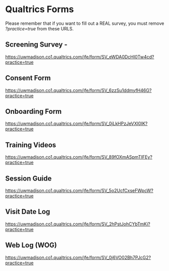 # Qualtrics Forms {#sec-qualtrics_forms}

Please remember that if you want to fill out a REAL survey, you must remove *?practice=true* from these URLS.

## Screening Survey -
<https://uwmadison.co1.qualtrics.com/jfe/form/SV_eWDA0DcHI0Tw4cd?practice=true>

## Consent Form

<https://uwmadison.co1.qualtrics.com/jfe/form/SV_6zzSu1ddmyfH46G?practice=true>

## Onboarding Form

<https://uwmadison.co1.qualtrics.com/jfe/form/SV_0jLkHPzJeVXI0IK?practice=true>


## Training Videos

<https://uwmadison.co1.qualtrics.com/jfe/form/SV_89fOXmASpmTIFEy?practice=true>

## Session Guide

<https://uwmadison.co1.qualtrics.com/jfe/form/SV_5o2UcfCxseFWpcW?practice=true>

## Visit Date Log

<https://uwmadison.co1.qualtrics.com/jfe/form/SV_2hPstJohCYbTmKi?practice=true>

## Web Log (WOG)

<https://uwmadison.co1.qualtrics.com/jfe/form/SV_0j6VO02Bh7PJcG2?practice=true>
